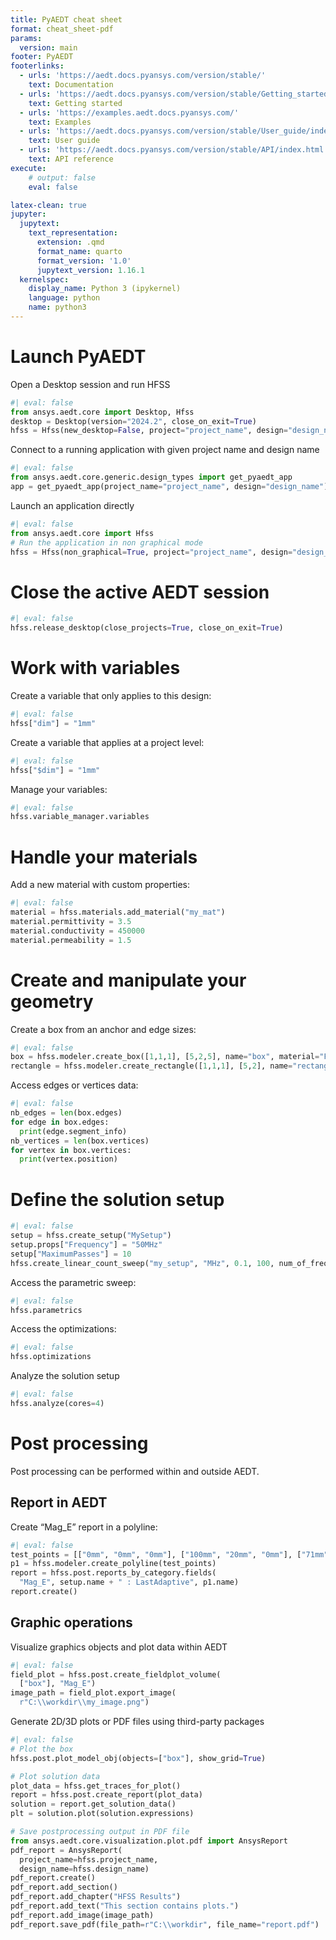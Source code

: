 ```yaml
---
title: PyAEDT cheat sheet
format: cheat_sheet-pdf
params:
  version: main
footer: PyAEDT
footerlinks:
  - urls: 'https://aedt.docs.pyansys.com/version/stable/'
    text: Documentation
  - urls: 'https://aedt.docs.pyansys.com/version/stable/Getting_started/index.html'
    text: Getting started
  - urls: 'https://examples.aedt.docs.pyansys.com/'
    text: Examples
  - urls: 'https://aedt.docs.pyansys.com/version/stable/User_guide/index.html'
    text: User guide
  - urls: 'https://aedt.docs.pyansys.com/version/stable/API/index.html'
    text: API reference
execute:
    # output: false
    eval: false

latex-clean: true
jupyter:
  jupytext:
    text_representation:
      extension: .qmd
      format_name: quarto
      format_version: '1.0'
      jupytext_version: 1.16.1
  kernelspec:
    display_name: Python 3 (ipykernel)
    language: python
    name: python3
---
```


# Launch PyAEDT

Open a Desktop session and run HFSS
```python
#| eval: false
from ansys.aedt.core import Desktop, Hfss
desktop = Desktop(version="2024.2", close_on_exit=True)
hfss = Hfss(new_desktop=False, project="project_name", design="design_name")
```

Connect to a running application with given project name and design name
```python
#| eval: false
from ansys.aedt.core.generic.design_types import get_pyaedt_app
app = get_pyaedt_app(project_name="project_name", design="design_name")
```

Launch an application directly
```python
#| eval: false
from ansys.aedt.core import Hfss
# Run the application in non graphical mode
hfss = Hfss(non_graphical=True, project="project_name", design="design_name")
```

# Close the active AEDT session
```python
#| eval: false
hfss.release_desktop(close_projects=True, close_on_exit=True)
```

# Work with variables
Create a variable that only applies to this design:
```python
#| eval: false
hfss["dim"] = "1mm"
```
Create a variable that applies at a project level:
```python
#| eval: false
hfss["$dim"] = "1mm"
```
Manage your variables:
```python
#| eval: false
hfss.variable_manager.variables
```

# Handle your materials
Add a new material with custom properties:
```python
#| eval: false
material = hfss.materials.add_material("my_mat")
material.permittivity = 3.5
material.conductivity = 450000
material.permeability = 1.5
```

# Create and manipulate your geometry
Create a box from an anchor and edge sizes:
```python
#| eval: false
box = hfss.modeler.create_box([1,1,1], [5,2,5], name="box", material="FR4_epoxy")
rectangle = hfss.modeler.create_rectangle([1,1,1], [5,2], name="rectangle", material="Copper")
```

Access edges or vertices data:
```python
#| eval: false
nb_edges = len(box.edges)
for edge in box.edges:
  print(edge.segment_info)
nb_vertices = len(box.vertices)
for vertex in box.vertices:
  print(vertex.position)
```

# Define the solution setup
```python
#| eval: false
setup = hfss.create_setup("MySetup")
setup.props["Frequency"] = "50MHz"
setup["MaximumPasses"] = 10
hfss.create_linear_count_sweep("my_setup", "MHz", 0.1, 100, num_of_freq_points=100, name="sweep1", sweep_type="Interpolating", save_fields=False)
```
Access the parametric sweep:
```python
#| eval: false
hfss.parametrics
```
Access the optimizations:
```python
#| eval: false
hfss.optimizations
```
Analyze the solution setup
```python
#| eval: false
hfss.analyze(cores=4)
```


# Post processing
Post processing can be performed within and outside AEDT.

## Report in AEDT
Create "Mag_E" report in a polyline:
```python
#| eval: false
test_points = [["0mm", "0mm", "0mm"], ["100mm", "20mm", "0mm"], ["71mm", "71mm", "0mm"], ["0mm", "100mm", "0mm"]]
p1 = hfss.modeler.create_polyline(test_points)
report = hfss.post.reports_by_category.fields(
  "Mag_E", setup.name + " : LastAdaptive", p1.name)
report.create()
```

## Graphic operations
Visualize graphics objects and plot data within AEDT
```python
#| eval: false
field_plot = hfss.post.create_fieldplot_volume(
  ["box"], "Mag_E")
image_path = field_plot.export_image(
  r"C:\\workdir\\my_image.png")
```
Generate 2D/3D plots or PDF files using third-party packages
```python
#| eval: false
# Plot the box
hfss.post.plot_model_obj(objects=["box"], show_grid=True)

# Plot solution data
plot_data = hfss.get_traces_for_plot()
report = hfss.post.create_report(plot_data)
solution = report.get_solution_data()
plt = solution.plot(solution.expressions)

# Save postprocessing output in PDF file
from ansys.aedt.core.visualization.plot.pdf import AnsysReport
pdf_report = AnsysReport(
  project_name=hfss.project_name,
  design_name=hfss.design_name)
pdf_report.create()
pdf_report.add_section()
pdf_report.add_chapter("HFSS Results")
pdf_report.add_text("This section contains plots.")
pdf_report.add_image(image_path)
pdf_report.save_pdf(file_path=r"C:\\workdir", file_name="report.pdf")
```
